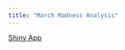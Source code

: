 ```yaml
---
title: "March Madness Analysis"
---
```



[Shiny App](https://mjmasl01.shinyapps.io/Data343_March_Madness_Analysis/)

